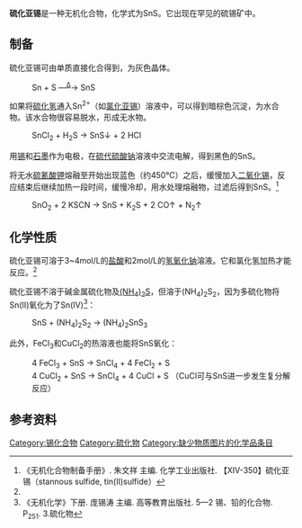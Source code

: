 {{chembox
| verifiedrevid = 446718715
| Reference = <ref name="GESTIS">{{GESTIS|ZVG=4550|CAS=1314-95-0|Name=Tin(II) sulfide|Date=4/9/2007}}</ref>
| ImageFile = NaCl_polyhedra.svg
|   ImageSize = 200px
| ImageFile1 =
| IUPACName = 硫化锡(II)
|   OtherNames = 一硫化锡
| Section1 = {{Chembox Identifiers
|   CASNo = 1314-95-0
|    CASNo_Ref = {{cascite}}
|   EINECS = 215-248-7
|   PubChem = 426379
|   InChI = 1S/S.Sn
|   SMILES = S=[Sn]
  }}
| Section2 = {{Chembox Properties
|   Formula = SnS
|   MolarMass = 150.775
|   Appearance = 灰色、暗棕色或黑色固体<ref name=wj>《无机化学丛书》.第三卷 碳 硅 锗分族. 科学出版社. 郝润蓉等主编. P<sub>317~319</sub>. 2.2.3 锡（Ⅱ）的硫族化合物</ref>
|   Density = 5.22 g/cm<sup>3</sup>
|   MeltingPtC = 882
|   BoilingPt = 约1230 ˚C
|   Solubility = 不溶
|   SolubleOther = 不溶
|   Solvent = 液氨
  }}
| Section3 = {{Chembox Structure
|   CrystalStruct = 正交晶系，有畸变的NaCl型结构
|   SpaceGroup = Pnma, No. 62
|   Coordination = 不对称三重配位(强烈扭曲的八面体)
|   LattConst_a = 11.18 Å
|   LattConst_b = 3.98 Å
|   LattConst_c = 4.32 Å<ref name="delBuchia">{{cite journal|title=Contribution a l'etude de composes sulfures d'etain (II): Affinement de la structure de Sn S|year=1981|author=del Bucchia, S.; Jumas, J.C.; Maurin, M.|journal=Acta Cryst. B |volume=37|page=1903}}</ref>
  }}
| Section7 = {{Chembox Hazards
|   ExternalMSDS =
|   EUIndex = 未列出
|   EUClass = 
|   RPhrases = 
|   SPhrases = 
|   MainHazards = Irritant
|   NFPA-H =
|   NFPA-F =
|   NFPA-R =
|   FlashPt =
}}
| Section8 = {{Chembox Related
|   OtherAnions = [[氧化亚锡|氧化亚锡]]<br/>[[一硒化锡|一硒化锡]]<br/>[[一碲化锡|一碲化锡]]
|   OtherCations = [[一硫化碳|一硫化碳]]<br/>[[一硫化硅|一硫化硅]]<br/>[[一硫化锗|一硫化锗]]<br/>[[硫化铅|硫化铅]]
|   OtherCpds = [[二硫化锡|二硫化锡]]
  }}
}}
'''硫化亚锡'''是一种无机化合物，化学式为SnS。它出现在罕见的硫锡矿中。
==制备==
硫化亚锡可由单质直接化合得到，为灰色晶体。
: Sn + S —<sup><u>Δ</u></sup>→ SnS

如果将[[硫化氢|硫化氢]]通入Sn<sup>2+</sup>（如[[氯化亚锡|氯化亚锡]]）溶液中，可以得到暗棕色沉淀，为水合物。该水合物很容易脱水，形成无水物。
: SnCl<sub>2</sub> + H<sub>2</sub>S → SnS↓ + 2 HCl

用[[锡|锡]]和[[石墨|石墨]]作为电极，在[[硫代硫酸钠|硫代硫酸钠]]溶液中交流电解，得到黑色的SnS。

将无水[[硫氰酸钾|硫氰酸钾]]熔融至开始出现蓝色（约450℃）之后，缓慢加入[[二氧化锡|二氧化锡]]，反应结束后继续加热一段时间，缓慢冷却，用水处理熔融物，过滤后得到SnS。<ref name=zb>《无机化合物制备手册》. 朱文祥 主编. 化学工业出版社. 【XIV-350】硫化亚锡（stannous sulfide, tin(II)sulfide）</ref>

: SnO<sub>2</sub> + 2 KSCN → SnS + K<sub>2</sub>S + 2 CO↑ + N<sub>2</sub>↑

==化学性质==
硫化亚锡可溶于3~4mol/L的[[盐酸|盐酸]]和2mol/L的[[氢氧化钠|氢氧化钠]]溶液。它和氯化氢加热才能反应。<ref name=wj />

硫化亚锡不溶于碱金属硫化物及[[硫化铵|(NH<sub>4</sub>)<sub>2</sub>S]]，但溶于(NH<sub>4</sub>)<sub>2</sub>S<sub>2</sub>，因为多硫化物将Sn(II)氧化为了Sn(IV)<ref name=zw>《无机化学》下册. 庞锡涛 主编. 高等教育出版社. 5—2 锡、铅的化合物. P<sub>251</sub>. 3.硫化物</ref>：
:SnS + (NH<sub>4</sub>)<sub>2</sub>S<sub>2</sub> → (NH<sub>4</sub>)<sub>2</sub>SnS<sub>3</sub>
此外，FeCl<sub>3</sub>和CuCl<sub>2</sub>的热溶液也能将SnS氧化：
:4 FeCl<sub>3</sub> + SnS → SnCl<sub>4</sub> + 4 FeCl<sub>2</sub> + S
:4 CuCl<sub>2</sub> + SnS → SnCl<sub>4</sub> + 4 CuCl + S （CuCl可与SnS进一步发生复分解反应）

==参考资料==
{{reflist}}

{{锡化合物}}
{{硫化物}}

[[Category:锡化合物|Category:锡化合物]]
[[Category:硫化物|Category:硫化物]]
[[Category:缺少物质图片的化学品条目|Category:缺少物质图片的化学品条目]]